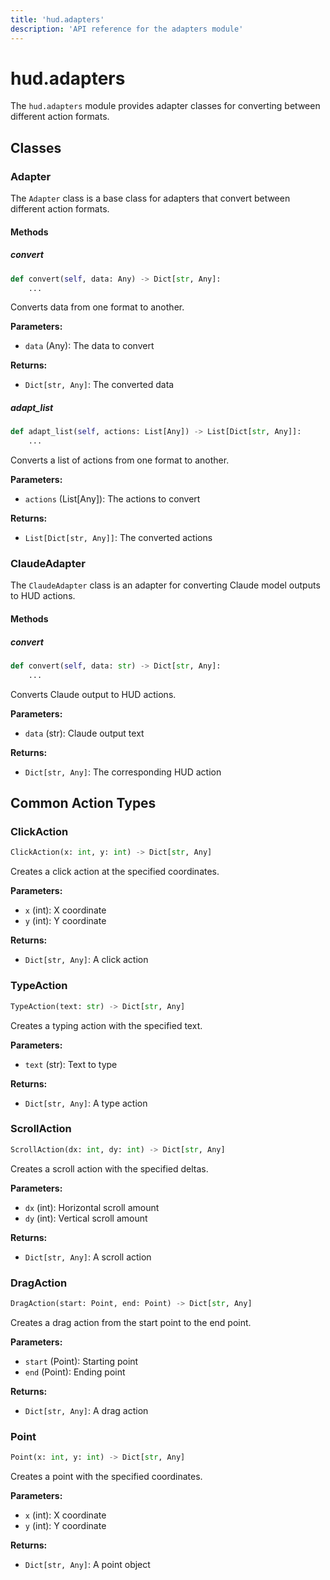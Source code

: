```yaml
---
title: 'hud.adapters'
description: 'API reference for the adapters module'
---
```


# hud.adapters

The `hud.adapters` module provides adapter classes for converting between different action formats.

## Classes

### Adapter

The `Adapter` class is a base class for adapters that convert between different action formats.

#### Methods

##### convert

```python
def convert(self, data: Any) -> Dict[str, Any]:
    ...
```

Converts data from one format to another.

**Parameters:**
- `data` (Any): The data to convert

**Returns:**
- `Dict[str, Any]`: The converted data

##### adapt_list

```python
def adapt_list(self, actions: List[Any]) -> List[Dict[str, Any]]:
    ...
```

Converts a list of actions from one format to another.

**Parameters:**
- `actions` (List[Any]): The actions to convert

**Returns:**
- `List[Dict[str, Any]]`: The converted actions

### ClaudeAdapter

The `ClaudeAdapter` class is an adapter for converting Claude model outputs to HUD actions.

#### Methods

##### convert

```python
def convert(self, data: str) -> Dict[str, Any]:
    ...
```

Converts Claude output to HUD actions.

**Parameters:**
- `data` (str): Claude output text

**Returns:**
- `Dict[str, Any]`: The corresponding HUD action

## Common Action Types

### ClickAction

```python
ClickAction(x: int, y: int) -> Dict[str, Any]
```

Creates a click action at the specified coordinates.

**Parameters:**
- `x` (int): X coordinate
- `y` (int): Y coordinate

**Returns:**
- `Dict[str, Any]`: A click action

### TypeAction

```python
TypeAction(text: str) -> Dict[str, Any]
```

Creates a typing action with the specified text.

**Parameters:**
- `text` (str): Text to type

**Returns:**
- `Dict[str, Any]`: A type action

### ScrollAction

```python
ScrollAction(dx: int, dy: int) -> Dict[str, Any]
```

Creates a scroll action with the specified deltas.

**Parameters:**
- `dx` (int): Horizontal scroll amount
- `dy` (int): Vertical scroll amount

**Returns:**
- `Dict[str, Any]`: A scroll action

### DragAction

```python
DragAction(start: Point, end: Point) -> Dict[str, Any]
```

Creates a drag action from the start point to the end point.

**Parameters:**
- `start` (Point): Starting point
- `end` (Point): Ending point

**Returns:**
- `Dict[str, Any]`: A drag action

### Point

```python
Point(x: int, y: int) -> Dict[str, Any]
```

Creates a point with the specified coordinates.

**Parameters:**
- `x` (int): X coordinate
- `y` (int): Y coordinate

**Returns:**
- `Dict[str, Any]`: A point object
